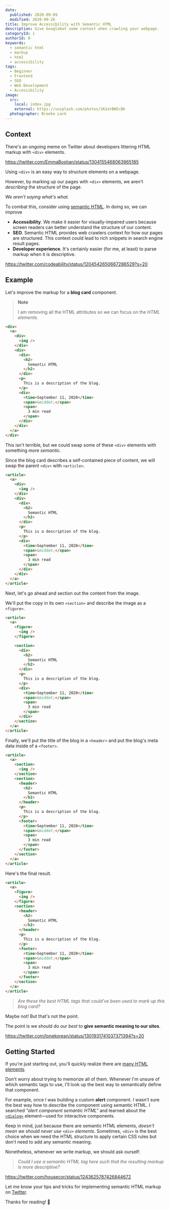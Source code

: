 ```yaml
---
date:
  published: 2020-09-09
  modified: 2020-09-26
title: Improve Accessibility with Semantic HTML
description: Give Googlebot some context when crawling your webpage.
categoryId: 1
authorId: 0
keywords:
  - semantic html
  - markup
  - html
  - accessibility
tags:
  - Beginner
  - Frontend
  - SEO
  - Web Development
  - Accessibility
image:
  src:
    local: index.jpg
    external: https://unsplash.com/photos/3A1etBW5cBk
  photographer: Brooke Lark
---
```


## Context

There's an ongoing meme on Twitter about developers littering HTML markup with
`<div>` elements.

https://twitter.com/EmmaBostian/status/1304155468063965185

Using `<div>` is an easy way to structure elements on a webpage.

However, by marking up our pages with `<div>` elements, we aren't _describing_
the structure of the page.

_We aren't saying what's what._

To combat this, consider using
[semantic HTML](https://developer.mozilla.org/en-US/docs/Glossary/Semantics#Semantics_in_HTML).
In doing so, we can improve

- **Accessibility**. We make it easier for visually-impaired users because
  screen readers can better understand the structure of our content.
- **SEO**. Semantic HTML provides web crawlers context for how our pages are
  structured. This context could lead to rich snippets in search engine result
  pages.
- **Developer experience**. It's certainly easier (for me, at least) to parse
  markup when it is descriptive.

https://twitter.com/codeability/status/1204542650667286529?s=20

## Example

Let's improve the markup for a **blog card** component.

> **Note**
>
> I am removing all the HTML attributes so we can focus on the _HTML elements_.

```html
<div>
  <a>
    <div>
      <img />
    </div>
    <div>
      <div>
        <h2>
          Semantic HTML
        </h2>
      </div>
      <p>
        This is a description of the blog.
      </p>
      <div>
        <time>September 11, 2020</time>
        <span>&middot;</span>
        <span>
          3 min read
        </span>
      </div>
    </div>
  </a>
</div>
```

This isn't terrible, but we could swap some of these `<div>` elements with
something more _semantic_.

Since the blog card describes a self-contained piece of content, we will swap
the parent `<div>` with `<article>`.

```html
<article>
  <a>
    <div>
      <img />
    </div>
    <div>
      <div>
        <h2>
          Semantic HTML
        </h2>
      </div>
      <p>
        This is a description of the blog.
      </p>
      <div>
        <time>September 11, 2020</time>
        <span>&middot;</span>
        <span>
          3 min read
        </span>
      </div>
    </div>
  </a>
</article>
```

Next, let's go ahead and section out the content from the image.

We'll put the copy in its own `<section>` and describe the image as a
`<figure>`.

```html
<article>
  <a>
    <figure>
      <img />
    </figure>

    <section>
      <div>
        <h2>
          Semantic HTML
        </h2>
      </div>
      <p>
        This is a description of the blog.
      </p>
      <div>
        <time>September 11, 2020</time>
        <span>&middot;</span>
        <span>
          3 min read
        </span>
      </div>
    </section>
  </a>
</article>
```

Finally, we'll put the title of the blog in a `<header>` and put the blog's meta
data inside of a `<footer>`.

```html
<article>
  <a>
    <section>
      <img />
    </section>
    <section>
      <header>
        <h2>
          Semantic HTML
        </h2>
      </header>
      <p>
        This is a description of the blog.
      </p>
      <footer>
        <time>September 11, 2020</time>
        <span>&middot;</span>
        <span>
          3 min read
        </span>
      </footer>
    </section>
  </a>
</article>
```

Here's the final result.

```html
<article>
  <a>
    <figure>
      <img />
    </figure>
    <section>
      <header>
        <h2>
          Semantic HTML
        </h2>
      </header>
      <p>
        This is a description of the blog.
      </p>
      <footer>
        <time>September 11, 2020</time>
        <span>&middot;</span>
        <span>
          3 min read
        </span>
      </footer>
    </section>
  </a>
</article>
```

> _Are these the best HTML tags that could've been used to mark up this blog
> card?_

Maybe not! But that's not the point.

The point is we should do _our best_ to **give semantic meaning to our sites**.

https://twitter.com/lonekorean/status/1301931741037371394?s=20

## Getting Started

If you're just starting out, you'll quickly realize there are
[many HTML elements](https://developer.mozilla.org/en-US/docs/Web/HTML/Element).

Don't worry about trying to memorize all of them. Whenever I'm unsure of which
semantic tags to use, I'll look up the best way to semantically define that
component.

For example, once I was building a custom **alert** component. I wasn't sure the
best way how to describe the component using semantic HTML. I searched _"alert
component semantic HTML"_ and learned about the
[`<dialog>`](https://developer.mozilla.org/en-US/docs/Web/HTML/Element/dialog)
element—used for interactive components.

Keep in mind, just because there are semantic HTML elements, _doesn't mean we
should never use `<div>` elements_. Sometimes, `<div>` is the best choice when
we need the HTML structure to apply certain CSS rules but don't need to add any
semantic meaning.

Nonetheless, whenever we write markup, we should ask ourself:

> _Could I use a semantic HTML tag here such that the resulting markup is more
> descriptive?_

https://twitter.com/housecor/status/1243625787426844672

Let me know your tips and tricks for implementing semantic HTML markup on
[Twitter](https://twitter.com/swkeever).

Thanks for reading! 👋

